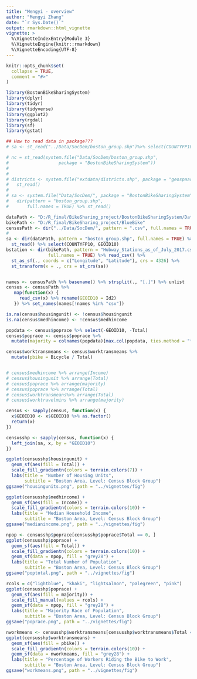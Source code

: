 ```yaml
---
title: "Mengyi - overview"
author: "Mengyi Zhang"
date: "`r Sys.Date()`"
output: rmarkdown::html_vignette
vignette: >
  %\VignetteIndexEntry{Module 3}
  %\VignetteEngine{knitr::rmarkdown}
  %\VignetteEncoding{UTF-8}
---
```


```r
knitr::opts_chunk$set(
  collapse = TRUE,
  comment = "#>"
)
```


```r
library(BostonBikeSharingSystem)
library(dplyr)
library(tidyr)
library(tidyverse)
library(ggplot2)
library(rgdal)
library(sf)
library(gstat)

## How to read data in package???
# sa <- st_read("../Data/SocDem/boston_group.shp")%>% select(COUNTYFP10, GEOID10)

# nc = st_read(system.file("Data/SocDem/boston_group.shp",
#                   package = "BostonBikeSharingSystem"))
# 
# 
# districts <- system.file("extdata/districts.shp", package = "geospaar") %>% 
#   st_read()
# 
# sa <- system.file("Data/SocDem/", package = "BostonBikeSharingSystem") %>%
#   dir(pattern = "boston_group.shp",
#       full.names = TRUE) %>% st_read()

dataPath <- "D:/R_final/BikeSharing_project/BostonBikeSharingSystem/Data/SocDem"
bikePath <- "D:/R_final/BikeSharing_project/BlueBike"
censusPath <- dir("../Data/SocDem/", pattern = ".csv", full.names = TRUE)
# 
sa <- dir(dataPath, pattern = "boston_group.shp", full.names = TRUE) %>%
  st_read() %>% select(COUNTYFP10, GEOID10)
bstation <- dir(bikePath, pattern = "Hubway_Stations_as_of_July_2017.csv", 
                full.names = TRUE) %>% read_csv() %>% 
  st_as_sf(., coords = c("Longitude", "Latitude"), crs = 4326) %>% 
  st_transform(x = ., crs = st_crs(sa))


names <- censusPath %>% basename() %>% strsplit(., "[.]") %>% unlist
census <- censusPath %>% 
   map(function(x) {
     read_csv(x) %>% rename(GEOID10 = Id2) 
   }) %>% set_names(names[!names %in% "csv"])

is.na(census$housingunit) <- !census$housingunit
is.na(census$medhincome) <- !census$medhincome

popdata <- census$poprace %>% select(-GEOID10, -Total)
census$poprace <- census$poprace %>%
  mutate(majority = colnames(popdata)[max.col(popdata, ties.method = "first")])

census$worktransmeans <- census$worktransmeans %>% 
  mutate(pbike = Bicycle / Total)


# census$medhincome %>% arrange(Income)
# census$housingunit %>% arrange(Total)
# census$poprace %>% arrange(majority)
# census$poprace %>% arrange(Total)
# census$worktransmeans%>% arrange(Total)
# census$worktravelmins %>% arrange(majority)

census <- sapply(census, function(x) {
  x$GEOID10 <- x$GEOID10 %>% as.factor()
  return(x)
})

censusshp <- sapply(census, function(x) {
  left_join(sa, x, by = "GEOID10")
})

ggplot(censusshp$housingunit) + 
  geom_sf(aes(fill = Total)) +
  scale_fill_gradientn(colors = terrain.colors(7)) +
  labs(title = "Number of Housing Units",
       subtitle = "Boston Area, Level: Census Block Group")
ggsave("housingunits.png", path = "../vignettes/fig")

ggplot(censusshp$medhincome) + 
  geom_sf(aes(fill = Income)) +
  scale_fill_gradientn(colors = terrain.colors(10)) +
  labs(title = "Median Household Income",
       subtitle = "Boston Area, Level: Census Block Group")
ggsave("medianincome.png", path = "../vignettes/fig")

npop <- censusshp$poprace[censusshp$poprace$Total == 0, ]
ggplot(censusshp$poprace) + 
  geom_sf(aes(fill = Total)) +
  scale_fill_gradientn(colors = terrain.colors(10)) +
  geom_sf(data = npop, fill = "grey28") +
  labs(title = "Total Number of Population",
       subtitle = "Boston Area, Level: Census Block Group")
ggsave("poptotal.png", path = "../vignettes/fig")

rcols = c("lightblue", "khaki", "lightsalmon", "palegreen", "pink")
ggplot(censusshp$poprace) + 
  geom_sf(aes(fill = majority)) +
  scale_fill_manual(values = rcols) +
  geom_sf(data = npop, fill = "grey28") +
  labs(title = "Majority Race of Population",
       subtitle = "Boston Area, Level: Census Block Group")
ggsave("poprace.png", path = "../vignettes/fig")

nworkmeans <- censusshp$worktransmeans[censusshp$worktransmeans$Total == 0, ]
ggplot(censusshp$worktransmeans) + 
  geom_sf(aes(fill = pbike)) +
  scale_fill_gradientn(colors = terrain.colors(10)) +
  geom_sf(data = nworkmeans, fill = "grey28") +
  labs(title = "Percentage of Workers Riding the Bike to Work",
       subtitle = "Boston Area, Level: Census Block Group")
ggsave("workmeans.png", path = "../vignettes/fig")

```
